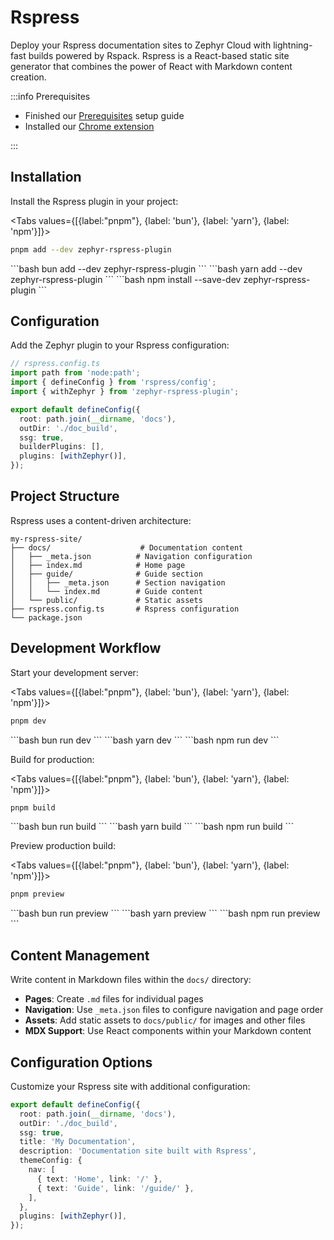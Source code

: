 
# Rspress

Deploy your Rspress documentation sites to Zephyr Cloud with lightning-fast builds powered by Rspack. Rspress is a React-based static site generator that combines the power of React with Markdown content creation.

:::info Prerequisites

- Finished our [Prerequisites](/introduction/installation) setup guide
- Installed our [Chrome extension](https://chromewebstore.google.com/detail/zephyr-mission-control/liflhldchhinbaeplljlplhnbkdidedn)

:::

<CodemodDisclaimer />

## Installation

Install the Rspress plugin in your project:

<Tabs values={[{label:"pnpm"}, {label: 'bun'}, {label: 'yarn'}, {label: 'npm'}]}>
<Tab>
```bash
pnpm add --dev zephyr-rspress-plugin
```
</Tab>
<Tab>
```bash
bun add --dev zephyr-rspress-plugin
```
</Tab>
<Tab>
```bash
yarn add --dev zephyr-rspress-plugin
```
</Tab>
<Tab>
```bash
npm install --save-dev zephyr-rspress-plugin
```
</Tab>
</Tabs>

## Configuration

Add the Zephyr plugin to your Rspress configuration:

```typescript
// rspress.config.ts
import path from 'node:path';
import { defineConfig } from 'rspress/config';
import { withZephyr } from 'zephyr-rspress-plugin';

export default defineConfig({
  root: path.join(__dirname, 'docs'),
  outDir: './doc_build',
  ssg: true,
  builderPlugins: [],
  plugins: [withZephyr()],
});
```

## Project Structure

Rspress uses a content-driven architecture:

```
my-rspress-site/
├── docs/                    # Documentation content
│   ├── _meta.json          # Navigation configuration
│   ├── index.md            # Home page
│   ├── guide/              # Guide section
│   │   ├── _meta.json      # Section navigation
│   │   └── index.md        # Guide content
│   └── public/             # Static assets
├── rspress.config.ts       # Rspress configuration
└── package.json
```

## Development Workflow

Start your development server:

<Tabs values={[{label:"pnpm"}, {label: 'bun'}, {label: 'yarn'}, {label: 'npm'}]}>
<Tab>
```bash
pnpm dev
```
</Tab>
<Tab>
```bash
bun run dev
```
</Tab>
<Tab>
```bash
yarn dev
```
</Tab>
<Tab>
```bash
npm run dev
```
</Tab>
</Tabs>

Build for production:

<Tabs values={[{label:"pnpm"}, {label: 'bun'}, {label: 'yarn'}, {label: 'npm'}]}>
<Tab>
```bash
pnpm build
```
</Tab>
<Tab>
```bash
bun run build
```
</Tab>
<Tab>
```bash
yarn build
```
</Tab>
<Tab>
```bash
npm run build
```
</Tab>
</Tabs>

Preview production build:

<Tabs values={[{label:"pnpm"}, {label: 'bun'}, {label: 'yarn'}, {label: 'npm'}]}>
<Tab>
```bash
pnpm preview
```
</Tab>
<Tab>
```bash
bun run preview
```
</Tab>
<Tab>
```bash
yarn preview
```
</Tab>
<Tab>
```bash
npm run preview
```
</Tab>
</Tabs>

## Content Management

Write content in Markdown files within the `docs/` directory:

- **Pages**: Create `.md` files for individual pages
- **Navigation**: Use `_meta.json` files to configure navigation and page order
- **Assets**: Add static assets to `docs/public/` for images and other files
- **MDX Support**: Use React components within your Markdown content

## Configuration Options

Customize your Rspress site with additional configuration:

```typescript
export default defineConfig({
  root: path.join(__dirname, 'docs'),
  outDir: './doc_build',
  ssg: true,
  title: 'My Documentation',
  description: 'Documentation site built with Rspress',
  themeConfig: {
    nav: [
      { text: 'Home', link: '/' },
      { text: 'Guide', link: '/guide/' },
    ],
  },
  plugins: [withZephyr()],
});
```